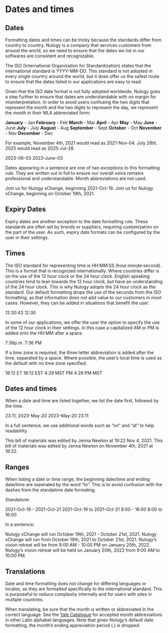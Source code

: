 
# Dates and times

## Dates

Formatting dates and times can be tricky because the standards differ from country to country. Nulogy is a company that services customers from around the world, so we need to ensure that the dates we list in our softwares are consistent and recognizable.

The ISO (International Organization for Standardization) states that the international standard is YYYY-MM-DD. This standard is not adopted in every single country around the world, but it does offer us the safest route to ensure that the dates listed in our applications are easy to read.

Given that the ISO date format is not fully adopted worldwide, Nulogy goes a step further to ensure that dates are understandable with no margin for misinterpretation. In order to avoid users confusing the two digits that represent the month and the two digits to represent the day, we represent the month in their MLA abbreviated form:

<Flex justifyContent="space-between" maxWidth={COPY_WIDTH} m="0 auto" mb="x4">
  <Box>
    <Text>
      <strong>January</strong> - Jan
    </Text>
    <Text>
      <strong>February</strong> - Feb
    </Text>
    <Text>
      <strong>March</strong> - Mar
    </Text>
  </Box>
  <Box>
    <Text>
      <strong>April</strong> - Apr
    </Text>
    <Text>
      <strong>May</strong> - May
    </Text>
    <Text>
      <strong>June</strong> - June
    </Text>
  </Box>
  <Box>
    <Text>
      <strong>July</strong> - July
    </Text>
    <Text>
      <strong>August</strong> - Aug
    </Text>
    <Text>
      <strong>September</strong> - Sept
    </Text>
  </Box>
  <Box>
    <Text>
      <strong>October</strong> - Oct
    </Text>
    <Text>
      <strong>November</strong> - Nov
    </Text>
    <Text>
      <strong>December</strong> - Dec
    </Text>
  </Box>
</Flex>

For example, November 4th, 2021 would read as 2021-Nov-04. July 28th, 2025 would read as 2025-Jul-28.

<Flex justifyContent="space-between" maxWidth={COPY_WIDTH} m="0 auto" mb="x4">
  <Box>
    <Text>
      <NoExample>2023-06-03</NoExample>
    </Text>
  </Box>
  <Box>
    <Text>
      <YesExample>2023-June-03</YesExample>
    </Text>
  </Box>
</Flex>

Dates appearing in a sentence are one of two exceptions to this formatting rule. They are written out in full to ensure our overall voice remains professional and understandable. Month abbreviations are not used.

<NoExample>Join us for Nulogy xChange, beginning 2021-Oct-19.</NoExample>
<YesExample>
  Join us for Nulogy xChange, beginning on October 19th, 2021.
</YesExample>

## Expiry Dates

Expiry dates are another exception to the date formatting rule. These standards are often set by brands or suppliers, requiring customization on the part of the user. As such, expiry date formats can be configured by the user in their settings.

## Times

The ISO standard for representing time is HH:MM:SS (hour:minute:second). This is a format that is recognized internationally. Where countries differ is on the use of the 12 hour clock or the 24 hour clock. English speaking countries tend to lean towards the 12 hour clock, but have an understanding of the 24 hour clock. This is why Nulogy adopts the 24 hour clock as the standard. Our default formatting drops the use of the seconds from the ISO formatting, as that information does not add value to our customers in most cases. However, they can be added in situations that benefit the user.

<Flex justifyContent="space-between" maxWidth={COPY_WIDTH} m="0 auto" mb="x4">
  <Box>
    <Text>
      <NoExample>12:30:43</NoExample>
    </Text>
  </Box>
  <Box>
    <Text>
      <YesExample>12:30</YesExample>
    </Text>
  </Box>
</Flex>

In some of our applications, we offer the user the option to specify the use of the 12 hour clock in their settings. In this case a capitalized AM or PM is added onto the HH:MM after a space.

<Flex justifyContent="space-between" maxWidth={COPY_WIDTH} m="0 auto" mb="x4">
  <Box>
    <Text>
      <NoExample>7:36p.m.</NoExample>
    </Text>
  </Box>
  <Box>
    <Text>
      <YesExample>7:36 PM</YesExample>
    </Text>
  </Box>
</Flex>

If a time zone is required, the three letter abbreviation is added after the time, separated by a space. Where possible, the user’s local time is used as the default with no time zone specified.

<Flex justifyContent="space-between" maxWidth={COPY_WIDTH} m="0 auto" mb="x4">
  <Box>
    <Text>
      <NoExample>18:12 ET</NoExample>
    </Text>
  </Box>
  <Box>
    <Text>
      <YesExample>18:12 EST</YesExample>
    </Text>
  </Box>
</Flex>

<Flex justifyContent="space-between" maxWidth={COPY_WIDTH} m="0 auto" mb="x4">
  <Box>
    <Text>
      <NoExample>4:29 MST PM</NoExample>
    </Text>
  </Box>
  <Box>
    <Text>
      <YesExample>4:29 PM MST</YesExample>
    </Text>
  </Box>
</Flex>

## Dates and times

When a date and time are listed together, we list the date first, followed by the time.

<Flex justifyContent="space-between" maxWidth={COPY_WIDTH} m="0 auto" mb="x4">
  <Box>
    <Text>
      <NoExample>23:11; 2023-May-20</NoExample>
    </Text>
  </Box>
  <Box>
    <Text>
      <YesExample>2023-May-20 23:11</YesExample>
    </Text>
  </Box>
</Flex>

In a full sentence, we use additional words such as “on” and “at” to help readability.

<NoExample>
  This bill of materials was edited by Jenna Newton at 19:22 Nov 4, 2021.
</NoExample>
<YesExample>
  This bill of materials was edited by Jenna Newton on November 4th, 2021 at
  19:22.
</YesExample>

## Ranges

When listing a date or time range, the beginning date/time and ending date/time are seperated by the word “to”. This is to avoid confusion with the dashes from the standalone date formating.

Standalone:

<Flex justifyContent="space-between" maxWidth={COPY_WIDTH} m="0 auto" mb="x4">
  <Box>
    <Text>
      <NoExample>2021-Oct-19 - 2021-Oct-21</NoExample>
    </Text>
  </Box>
  <Box>
    <Text>
      <YesExample>2021-Oct-19 to 2021-Oct-21</YesExample>
    </Text>
  </Box>
</Flex>

<Flex justifyContent="space-between" maxWidth={COPY_WIDTH} m="0 auto" mb="x4">
  <Box>
    <Text>
      <NoExample>8:00 - 16:00</NoExample>
    </Text>
  </Box>
  <Box>
    <Text>
      <YesExample>8:00 to 16:00</YesExample>
    </Text>
  </Box>
</Flex>

In a sentence:

<NoExample>
  Nulogy xChange will run October 19th, 2021 - October 21st, 2021.
</NoExample>
<YesExample>
  Nulogy xChange will run from October 19th, 2021 to October 21st, 2021.
</YesExample>

<NoExample>
  Nulogy’s vision retreat will be from 9:00 AM - 10:00 PM on January 20th, 2022.
</NoExample>
<YesExample>
  Nulogy’s vision retreat will be held on January 20th, 2022 from 9:00 AM to
  10:00 PM.
</YesExample>

## Translations

Date and time formatting does not change for differing languages or locales, as they are formatted specifically to the international standard. This is purposeful to reduce complexity internally and for users with sites in multiple countries.

When translating, be sure that the month is written or abbreviated in the correct language. See the <a href="https://web.library.yale.edu/cataloging/months">Yale Catalogue</a> for accepted month abbreviaitons in other Latin alphabet languages. Note that given Nulogy’s default date formatting, the month’s ending appreviation period (.) is dropped.
